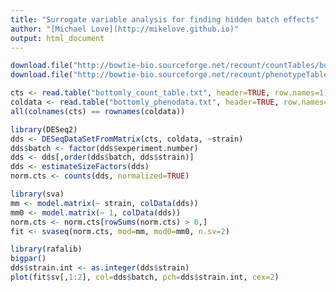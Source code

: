 ```yaml
---
title: "Surrogate variable analysis for finding hidden batch effects"
author: "[Michael Love](http://mikelove.github.io)"
output: html_document
---
```


```r
download.file("http://bowtie-bio.sourceforge.net/recount/countTables/bottomly_count_table.txt", "bottomly_count_table.txt")
download.file("http://bowtie-bio.sourceforge.net/recount/phenotypeTables/bottomly_phenodata.txt", "bottomly_phenodata.txt")

cts <- read.table("bottomly_count_table.txt", header=TRUE, row.names=1)
coldata <- read.table("bottomly_phenodata.txt", header=TRUE, row.names=1)
all(colnames(cts) == rownames(coldata))

library(DESeq2)
dds <- DESeqDataSetFromMatrix(cts, coldata, ~strain)
dds$batch <- factor(dds$experiment.number)
dds <- dds[,order(dds$batch, dds$strain)]
dds <- estimateSizeFactors(dds)
norm.cts <- counts(dds, normalized=TRUE)

library(sva)
mm <- model.matrix(~ strain, colData(dds))
mm0 <- model.matrix(~ 1, colData(dds))
norm.cts <- norm.cts[rowSums(norm.cts) > 0,]
fit <- svaseq(norm.cts, mod=mm, mod0=mm0, n.sv=2)

library(rafalib)
bigpar()
dds$strain.int <- as.integer(dds$strain)
plot(fit$sv[,1:2], col=dds$batch, pch=dds$strain.int, cex=2)
```

